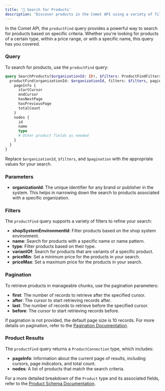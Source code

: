 ```yaml
---
title: '🔎 Search for Products'
description: 'Discover products in the Comet API using a variety of filters to narrow down your search.'
---
```


In the Comet API, the `productFind` query provides a powerful way to search for products based on specific criteria. Whether you're looking for products of a certain type, within a price range, or with a specific name, this query has you covered.

### Query

To search for products, use the `productFind` query:


```graphql
query SearchProducts($organizationId: ID!, $filters: ProductFindFilters, $pagination: Pagination) {
  productFind(organizationId: $organizationId, filters: $filters, pagination: $pagination) {
    pageInfo {
      startCursor
      endCursor
      hasNextPage
      hasPreviousPage
      totalCount
    }
    nodes {
      id
      name
      type
      # Other product fields as needed
    }
  }
}
```

Replace `$organizationId`, `$filters`, and `$pagination` with the appropriate values for your search.

### Parameters

- **organizationId**: The unique identifier for any brand or publisher in the system. This helps in narrowing down the search to products associated with a specific organization.

### Filters

The `productFind` query supports a variety of filters to refine your search:

- **shopSystemEnvironmentId**: Filter products based on the shop system environment.
- **name**: Search for products with a specific name or name pattern.
- **type**: Filter products based on their type.
- **variantOf**: Search for products that are variants of a specific product.
- **priceMin**: Set a minimum price for the products in your search.
- **priceMax**: Set a maximum price for the products in your search.

### Pagination

To retrieve products in manageable chunks, use the pagination parameters:

- **first**: The number of records to retrieve after the specified cursor.
- **after**: The cursor to start retrieving records after.
- **last**: The number of records to retrieve before the specified cursor.
- **before**: The cursor to start retrieving records before.

If pagination is not provided, the default page size is 10 records. For more details on pagination, refer to the [Pagination Documentation](#).

### Product Results

The `productFind` query returns a `ProductConnection` type, which includes:

- **pageInfo**: Information about the current page of results, including cursors, page indicators, and total count.
- **nodes**: A list of products that match the search criteria.

For a more detailed breakdown of the `Product` type and its associated fields, refer to the [Product Schema Documentation](https://studio.apollographql.com/public/CometAPI/variant/main/schema/reference/objects/Product).
